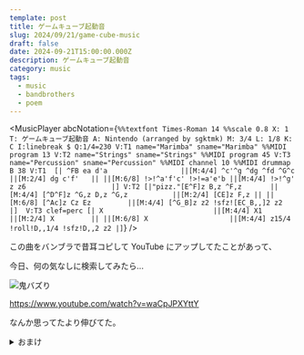 ```yaml
---
template: post
title: ゲームキューブ起動音
slug: 2024/09/21/game-cube-music
draft: false
date: 2024-09-21T15:00:00.000Z
description: ゲームキューブ起動音
category: music
tags:
  - music
  - bandbrothers
  - poem
---
```



<MusicPlayer
  abcNotation={`
%%textfont Times-Roman 14
%%scale 0.8
X: 1
T: ゲームキューブ起動音
A: Nintendo (arranged by sgktmk)
M: 3/4
L: 1/8
K: C
I:linebreak $
Q:1/4=230
V:T1 name="Marimba" sname="Marimba"
%%MIDI program 13
V:T2 name="Strings" sname="Strings"
%%MIDI program 45
V:T3 name="Percussion" sname="Percussion"
%%MIDI channel 10
%%MIDI drummap B 38
V:T1 
[| ^FB ea d'a                  ||[M:4/4] ^c'^g ^dg ^fd ^G^c              ||[M:2/4] dg c'f'   ||
||[M:6/8] !>!^a'f'c' !>!=a'e'b ||[M:4/4] !>!^g' z z6                     |]
V:T2
[|"pizz."[E^F]z B,z ^F,z       ||[M:4/4] [^D^F]z ^G,z D,z ^G,z           ||[M:2/4] [CE]z F,z ||
||[M:6/8] [^Ac]z Cz Ez         ||[M:4/4] [^G_B]z z2 !sfz![EC_B,,]2 z2    |] 
V:T3 clef=perc
[| X                           ||[M:4/4] X1                              ||[M:2/4] X         ||
||[M:6/8] X                    ||[M:4/4] z15/4 !roll!D,,1/4 !sfz!D,,2 z2 |]
  `}
/>

この曲をバンブラで昔耳コピして YouTube にアップしてたことがあって、

今日、何の気なしに検索してみたら...

![鬼バズり](/static/images/blog/2024/09/youtube-gamecube.png)

https://www.youtube.com/watch?v=waCpJPXYttY

なんか思ってたより伸びてた。

<details>
  <summary>おまけ</summary>

頑張って打ち込んだ楽譜（ABC 記法）

```abc
%%textfont Times-Roman 14
%%scale 0.8
X: 1
T: ゲームキューブ起動音
A: Nintendo (arranged by sgktmk)
M: 3/4
L: 1/8
K: C
I:linebreak $
Q:1/4=230
V:T1 name="Marimba" sname="Marimba"
%%MIDI program 13
V:T2 name="Strings" sname="Strings"
%%MIDI program 45
V:T3 name="Percussion" sname="Percussion"
%%MIDI channel 10
%%MIDI drummap B 38
V:T1
[| ^FB ea d'a                  ||[M:4/4] ^c'^g ^dg ^fd ^G^c              ||[M:2/4] dg c'f'   ||
||[M:6/8] !>!^a'f'c' !>!=a'e'b ||[M:4/4] !>!^g' z z6                     |]
V:T2
[|"pizz."[E^F]z B,z ^F,z       ||[M:4/4] [^D^F]z ^G,z D,z ^G,z           ||[M:2/4] [CE]z F,z ||
||[M:6/8] [^Ac]z Cz Ez         ||[M:4/4] [^G_B]z z2 !sfz![EC_B,,]2 z2    |]
V:T3 clef=perc
[| X                           ||[M:4/4] X1                              ||[M:2/4] X         ||
||[M:6/8] X                    ||[M:4/4] z15/4 !roll!D,,1/4 !sfz!D,,2 z2 |]
```

</details>

